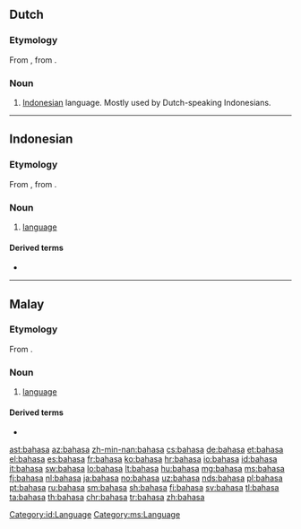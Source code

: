 {{also|Bahasa}}
==Dutch==

===Etymology===
From {{etyl|id|nl}} {{m|id|bahasa}}, from {{etyl|sa|nl}} {{m|sa|भाषा||language|tr=bhāṣā}}.

===Noun===
{{nl-noun|n|-|-}}

# {{label|nl|slang}} [[Indonesian]] language. Mostly used by Dutch-speaking Indonesians.

----

==Indonesian==

===Etymology===
From {{etyl|ms|id}} {{m|ms|bahasa}}, from {{etyl|sa|id}} {{m|sa|भाषा||language|tr=bhāṣā}}.

===Noun===
{{id-noun}}

# [[language]] {{gloss|system of communication using words or symbols}}

====Derived terms====
* {{l|id|bahasa Indonesia}}

[[Category:id:Language]]

----

==Malay==

===Etymology===
From {{etyl|sa|ms}} {{m|sa|भाषा||language|tr=bhāṣā}}.

===Noun===
{{head|ms|noun}}

# [[language]] {{gloss|system of communication using words or symbols}}

====Derived terms====
* {{l|ms|bahasa Melayu}}

[[Category:ms:Language]]

[[ast:bahasa]]
[[az:bahasa]]
[[zh-min-nan:bahasa]]
[[cs:bahasa]]
[[de:bahasa]]
[[et:bahasa]]
[[el:bahasa]]
[[es:bahasa]]
[[fr:bahasa]]
[[ko:bahasa]]
[[hr:bahasa]]
[[io:bahasa]]
[[id:bahasa]]
[[it:bahasa]]
[[sw:bahasa]]
[[lo:bahasa]]
[[lt:bahasa]]
[[hu:bahasa]]
[[mg:bahasa]]
[[ms:bahasa]]
[[fj:bahasa]]
[[nl:bahasa]]
[[ja:bahasa]]
[[no:bahasa]]
[[uz:bahasa]]
[[nds:bahasa]]
[[pl:bahasa]]
[[pt:bahasa]]
[[ru:bahasa]]
[[sm:bahasa]]
[[sh:bahasa]]
[[fi:bahasa]]
[[sv:bahasa]]
[[tl:bahasa]]
[[ta:bahasa]]
[[th:bahasa]]
[[chr:bahasa]]
[[tr:bahasa]]
[[zh:bahasa]]